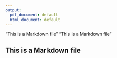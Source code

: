 ---
output:
  pdf_document: default
  html_document: default
---
"This is a Markdown file"
"This is a Markdown file"

## This is a Markdown file
